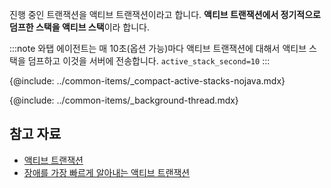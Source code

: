 진행 중인 트랜잭션을 액티브 트랜잭션이라고 합니다. **액티브 트랜잭션에서 정기적으로 덤프한 스택을 액티브 스택**이라 합니다.

:::note
와탭 에이전트는 매 10초(옵션 가능)마다 액티브 트랜잭션에 대해서 액티브 스택을 덤프하고 이것을 서버에 전송합니다. `active_stack_second=10`
:::

{@include: ../common-items/_compact-active-stacks-nojava.mdx}  
 
{@include: ../common-items/_background-thread.mdx}  

## 참고 자료

* [액티브 트랜잭션](https://brunch.co.kr/@leedongins/152)  
* [장애를 가장 빠르게 알아내는 액티브 트랜잭션](https://brunch.co.kr/@leedongins/31)
